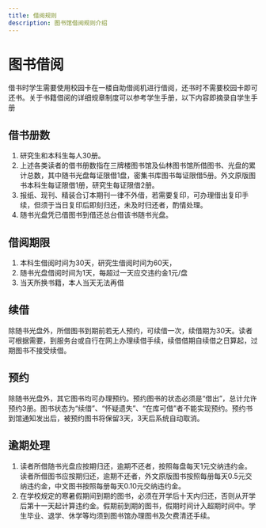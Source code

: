```yaml
---
title: 借阅规则
description: 图书馆借阅规则介绍
---
```




<LinkCard title="南京邮电大学图书馆官网" href="https://lib.njupt.edu.cn/" description='可通过企业微信工作台或者南邮官网智慧校园进入'/>

# 图书借阅

借书时学生需要使用校园卡在一楼自助借阅机进行借阅，还书时不需要校园卡即可还书。关于书籍借阅的详细规章制度可以参考学生手册，以下内容即摘录自学生手册

## 借书册数

1. 研究生和本科生每人30册。
2. 上述各类读者的借书册数指在三牌楼图书馆及仙林图书馆所借图书、光盘的累计总数，其中随书光盘每证限借1盘，密集书库图书每证限借5册。外文原版图书本科生每证限借1册，研究生每证限借2册。
3. 报纸、现刊、精装合订本期刊一律不外借，若需要复印，可办理借出复印手续，但须于当日复印后即刻归还，未及时归还者，酌情处理。
4. 随书光盘凭已借图书到借还总台借该书随书光盘。

## 借阅期限

1. 本科生借阅时间为30天，研究生借阅时间为60天，
2. 随书光盘借阅时间为1天，每超过一天应交违约金1元/盘
3. 当天所换书籍，本人当天无法再借

## 续借

除随书光盘外，所借图书到期前若无人预约，可续借一次，续借期为30天。读者可根据需要，到服务台或自行在网上办理续借手续，续借借期自续借之日算起，过期图书不接受续借。

## 预约

除随书光盘外，其它图书均可办理预约。预约图书的状态必须是“借出”，总计允许预约3册。图书状态为“续借”、“怀疑遗失”、“在库可借”者不能实现预约。预约书到馆通知发出后，被预约图书将保留3天，3天后系统自动取消。

## 逾期处理

1. 读者所借随书光盘应按期归还，逾期不还者，按照每盘每天1元交纳违约金。读者所借图书应按期归还，逾期不还者，外文原版图书按照每册每天0.5元交纳违约金，中文图书按照每册每天0.10元交纳违约金。
2. 在学校规定的寒暑假期间到期的图书，必须在开学后十天内归还，否则从开学后第十一天起计算违约金。假期前到期的图书，假期时间计入超期时间中。学生毕业、退学、休学等均须到图书馆办理图书及欠费清还手续。